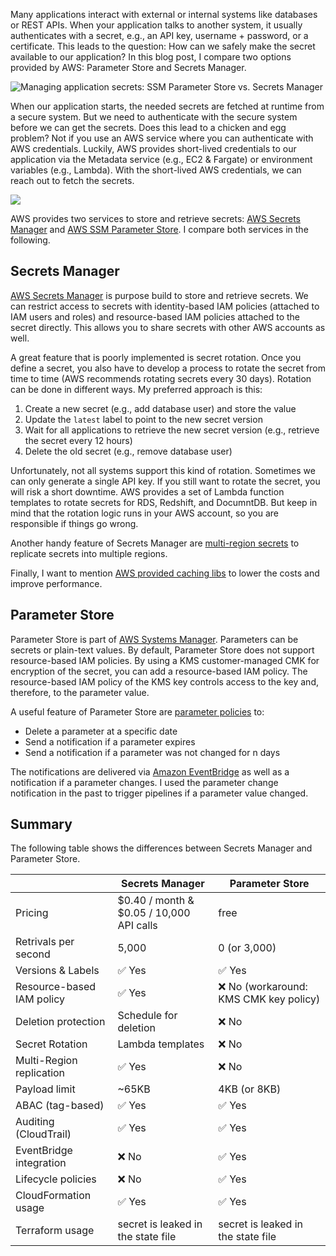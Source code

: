 Many applications interact with external or internal systems like databases or REST APIs. When your application talks to another system, it usually authenticates with a secret, e.g., an API key, username + password, or a certificate. This leads to the question: How can we safely make the secret available to our application? In this blog post, I compare two options provided by AWS: Parameter Store and Secrets Manager.

![Managing application secrets: SSM Parameter Store vs. Secrets Manager](https://cloudonaut.io/images/2021/03/secret@730w2x.webp "Managing application secrets: SSM Parameter Store vs. Secrets Manager")

When our application starts, the needed secrets are fetched at runtime from a secure system. But we need to authenticate with the secure system before we can get the secrets. Does this lead to a chicken and egg problem? Not if you use an AWS service where you can authenticate with AWS credentials. Luckily, AWS provides short-lived credentials to our application via the Metadata service (e.g., EC2 & Fargate) or environment variables (e.g., Lambda). With the short-lived AWS credentials, we can reach out to fetch the secrets.

![](https://cloudonaut.io/images/2021/03/secret-retrieval@730w2x.webp)

AWS provides two services to store and retrieve secrets: [AWS Secrets Manager](https://aws.amazon.com/secrets-manager/) and [AWS SSM Parameter Store](https://docs.aws.amazon.com/systems-manager/latest/userguide/systems-manager-parameter-store.html). I compare both services in the following.

## Secrets Manager

[AWS Secrets Manager](https://aws.amazon.com/secrets-manager/) is purpose build to store and retrieve secrets. We can restrict access to secrets with identity-based IAM policies (attached to IAM users and roles) and resource-based IAM policies attached to the secret directly. This allows you to share secrets with other AWS accounts as well.

A great feature that is poorly implemented is secret rotation. Once you define a secret, you also have to develop a process to rotate the secret from time to time (AWS recommends rotating secrets every 30 days). Rotation can be done in different ways. My preferred approach is this:

1. Create a new secret (e.g., add database user) and store the value
2. Update the `latest` label to point to the new secret version
3. Wait for all applications to retrieve the new secret version (e.g., retrieve the secret every 12 hours)
4. Delete the old secret (e.g., remove database user)

Unfortunately, not all systems support this kind of rotation. Sometimes we can only generate a single API key. If you still want to rotate the secret, you will risk a short downtime. AWS provides a set of Lambda function templates to rotate secrets for RDS, Redshift, and DocumntDB. But keep in mind that the rotation logic runs in your AWS account, so you are responsible if things go wrong.

Another handy feature of Secrets Manager are [multi-region secrets](https://docs.aws.amazon.com/secretsmanager/latest/userguide/create-manage-multi-region-secrets.html) to replicate secrets into multiple regions.

Finally, I want to mention [AWS provided caching libs](https://docs.aws.amazon.com/secretsmanager/latest/userguide/use-client-side-caching.html) to lower the costs and improve performance.

## Parameter Store

Parameter Store is part of [AWS Systems Manager](https://aws.amazon.com/systems-manager/). Parameters can be secrets or plain-text values. By default, Parameter Store does not support resource-based IAM policies. By using a KMS customer-managed CMK for encryption of the secret, you can add a resource-based IAM policy. The resource-based IAM policy of the KMS key controls access to the key and, therefore, to the parameter value.

A useful feature of Parameter Store are [parameter policies](https://docs.aws.amazon.com/systems-manager/latest/userguide/parameter-store-policies.html) to:

* Delete a parameter at a specific date
* Send a notification if a parameter expires
* Send a notification if a parameter was not changed for n days

The notifications are delivered via [Amazon EventBridge](https://aws.amazon.com/eventbridge/) as well as a notification if a parameter changes. I used the parameter change notification in the past to trigger pipelines if a parameter value changed.

## Summary

The following table shows the differences between Secrets Manager and Parameter Store.

|                           | Secrets Manager                          | Parameter Store                       |
| ------------------------- | ---------------------------------------- | ------------------------------------- |
| Pricing                   | $0.40 / month & $0.05 / 10,000 API calls | free                                  |
| Retrivals per second      | 5,000                                    | 0 (or 3,000)                          |
| Versions & Labels         | ✅ Yes                                    | ✅ Yes                                 |
| Resource-based IAM policy | ✅ Yes                                    | ❌ No (workaround: KMS CMK key policy) |
| Deletion protection       | Schedule for deletion                    | ❌ No                                  |
| Secret Rotation           | Lambda templates                         | ❌ No                                  |
| Multi-Region replication  | ✅ Yes                                    | ❌ No                                  |
| Payload limit             | \~65KB                                   | 4KB (or 8KB)                          |
| ABAC (tag-based)          | ✅ Yes                                    | ✅ Yes                                 |
| Auditing (CloudTrail)     | ✅ Yes                                    | ✅ Yes                                 |
| EventBridge integration   | ❌ No                                     | ✅ Yes                                 |
| Lifecycle policies        | ❌ No                                     | ✅ Yes                                 |
| CloudFormation usage      | ✅ Yes                                    | ✅ Yes                                 |
| Terraform usage           | secret is leaked in the state file       | secret is leaked in the state file    |